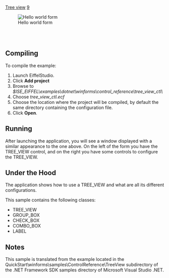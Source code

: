 [[Property:title|Tree view]]
[[Property:weight|9]]
<div> 
[[Image:tree-view|Hello world form]]  
</div>
<br/>
<br/>


==Compiling==

To compile the example:   
# Launch EiffelStudio.
# Click '''Add project'''
# Browse to ''$ISE_EIFFEL\examples\dotnet\winforms\control_reference\tree_view_ctl\''
# Choose ''tree_view_ctl.ecf''
# Choose the location where the project will be compiled, by default the same directory containing the configuration file.
# Click '''Open'''.


==Running==

After launching the application, you will see a window displayed with a similar appearance to the one above. On the left of the form you have the <span><eiffel>TREE_VIEW</eiffel></span> control, and on the right you have some controls to configure the <span><eiffel>TREE_VIEW</eiffel></span>. 



==Under the Hood==

The application shows how to use a <span><eiffel>TREE_VIEW</eiffel></span> and what are all its different configurations. 

This sample contains the following classes:
*  <span><eiffel>TREE_VIEW</eiffel></span> 
*  <span><eiffel>GROUP_BOX</eiffel></span> 
*  <span><eiffel>CHECK_BOX</eiffel></span> 
*  <span><eiffel>COMBO_BOX</eiffel></span> 
*  <span><eiffel>LABEL</eiffel></span> 

==Notes==

This sample is translated from the example located in the QuickStart\winforms\samples\ControlReference\TreeView subdirectory of the .NET Framework SDK samples directory of Microsoft Visual Studio .NET. 








